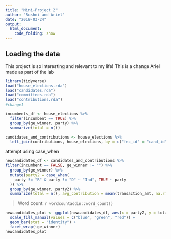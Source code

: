 ```yaml
---
title: "Mini-Project 2"
author: "Roshni and Ariel"
date: "2019-03-24"
output: 
  html_document:
    code_folding: show
---
```



## Loading the data

This project is so interesting and relevant to my life! This is a change Ariel made as part of the lab

```r
library(tidyverse)
load("house_elections.rda")
load("candidates.rda")
load("committees.rda")
load("contributions.rda")
#change1
```

```r
incumbents_df <- house_elections %>%
  filter(incumbent == TRUE) %>%
  group_by(ge_winner, party) %>%
  summarize(total = n())
```


```r
candidates_and_contributions <- house_elections %>%
  left_join(contributions, house_elections, by = c("fec_id" = "cand_id"))
```

 attempt using case_when

```r
newcandidates_df <- candidates_and_contributions %>%
filter(incumbent == FALSE, ge_winner != "") %>%
  group_by(ge_winner) %>%
  mutate(party2 = case_when(
    party != "R" & party != "D" ~ "Ind", TRUE ~ party
  )) %>%
  group_by(ge_winner, party2) %>%
  summarize(total = n(), avg_contribution = mean(transaction_amt, na.rm = TRUE))
```
 
> Word count: `r wordcountaddin::word_count()`


```r
newcandidates_plot <- ggplot(newcandidates_df, aes(x = party2, y = total, fill = party2)) +
  scale_fill_manual(values = c("blue", "green", "red")) +
  geom_bar(stat = "identity") +
  facet_wrap(~ge_winner)
newcandidates_plot
```




